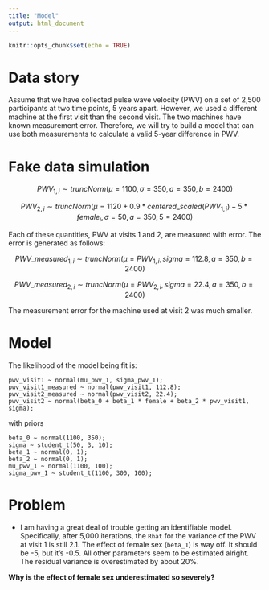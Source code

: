 ```yaml
---
title: "Model"
output: html_document
---
```


```r
knitr::opts_chunk$set(echo = TRUE)
```

# Data story

Assume that we have collected pulse wave velocity (PWV) on a set of 2,500 participants at two time points, 5 years apart. However, we used a different machine at the first visit than the second visit. The two machines have known measurement error. Therefore, we will try to build a model that can use both measurements to calculate a valid 5-year difference in PWV.

# Fake data simulation

$$
PWV_{1, i} \sim truncNorm(\mu = 1100, \sigma = 350, a = 350, b = 2400)
$$

$$
PWV_{2, i} \sim truncNorm(\mu = 1120 + 0.9 * centered\_scaled(PWV_{1,i}) - 5 * female_i, \sigma = 50, a = 350, 5 = 2400)
$$

Each of these quantities, PWV at visits 1 and 2, are measured with error. The error is generated as follows:

$$
PWV\_measured_{1,i} \sim truncNorm(\mu = PWV_{1,i}, sigma = 112.8, a = 350, b = 2400)
$$

$$
PWV\_measured_{2,i} \sim truncNorm(\mu = PWV_{2,i}, sigma = 22.4, a = 350, b = 2400)
$$

The measurement error for the machine used at visit 2 was much smaller.

# Model

The likelihood of the model being fit is:

```
pwv_visit1 ~ normal(mu_pwv_1, sigma_pwv_1);
pwv_visit1_measured ~ normal(pwv_visit1, 112.8);
pwv_visit2_measured ~ normal(pwv_visit2, 22.4);
pwv_visit2 ~ normal(beta_0 + beta_1 * female + beta_2 * pwv_visit1, sigma);
```

with priors

```
beta_0 ~ normal(1100, 350);
sigma ~ student_t(50, 3, 10);
beta_1 ~ normal(0, 1);
beta_2 ~ normal(0, 1);
mu_pwv_1 ~ normal(1100, 100);
sigma_pwv_1 ~ student_t(1100, 300, 100);
```
# Problem

* I am having a great deal of trouble getting an identifiable model. Specifically, after 5,000 iterations, the `Rhat` for the variance of the PWV at visit 1 is still 2.1. The effect of female sex (`beta_1`) is way off. It should be -5, but it's -0.5. All other parameters seem to be estimated alright. The residual variance is overestimated by about 20%.

**Why is the effect of female sex underestimated so severely?**